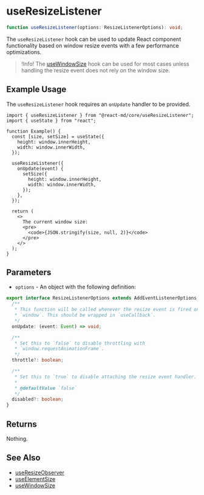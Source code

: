 # useResizeListener

```ts
function useResizeListener(options: ResizeListenerOptions): void;
```

The `useResizeListener` hook can be used to update React component
functionality based on window resize events with a few performance
optimizations.

> !Info! The [useWindowSize](./use-window-size) hook can be used for most cases
> unless handling the resize event does not rely on the window size.

## Example Usage

The `useResizeListener` hook requires an `onUpdate` handler to be provided.

```tsx
import { useResizeListener } from "@react-md/core/useResizeListener";
import { useState } from "react";

function Example() {
  const [size, setSize] = useState({
    height: window.innerHeight,
    width: window.innerWidth,
  });

  useResizeListener({
    onUpdate(event) {
      setSize({
        height: window.innerHeight,
        width: window.innerWidth,
      });
    },
  });

  return (
    <>
      The current window size:
      <pre>
        <code>{JSON.stringify(size, null, 2)}</code>
      </pre>
    </>
  );
}
```

## Parameters

- `options` - An object with the following definition:

```ts disableScroll disableTransform
export interface ResizeListenerOptions extends AddEventListenerOptions {
  /**
   * This function will be called whenever the resize event is fired on the
   * `window`. This should be wrapped in `useCallback`.
   */
  onUpdate: (event: Event) => void;

  /**
   * Set this to `false` to disable throttling with
   * `window.requestAnimationFrame`.
   */
  throttle?: boolean;

  /**
   * Set this to `true` to disable attaching the resize event handler.
   *
   * @defaultValue `false`
   */
  disabled?: boolean;
}
```

## Returns

Nothing.

## See Also

- [useResizeObserver](./use-resize-observer)
- [useElementSize](./use-element-size)
- [useWindowSize](./use-window-size)
